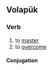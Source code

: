 ==Volapük==

===Verb===
{{head|vo|verb}}

# to [[master]]
# to [[overcome]]

====Conjugation====
{{vo-conj}}